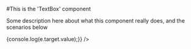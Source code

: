 

<Meta title="MDX types|TextBox" component={TextBox} />

#This is the 'TextBox' component

Some description here about what this component really does, and the scenarios below

<Preview>
  <Story name="basic state">
      <TextBox
        id={"test0"}
      />
  </Story>
</Preview>


<Preview>
  <Story name="with lable">
      <TextBox
        id={"test0"}
        label={"this is the label"}
      />
  </Story>
</Preview>

<Preview>
  <Story name="disabled">
      <TextBox
        id={"test0"}
        isDisabled={true}
      />
  </Story>
</Preview>

<Preview>
  <Story name="password">
      <TextBox
        id={"test0"}
        isPassword={true}
      />
  </Story>
</Preview>

<Preview>
  <Story name="email">
      <TextBox
        id={"test0"}
        label={"email validation here"}
        isEmail={true}
        isValidationOn={true}
      />
  </Story>
</Preview>

<Preview>
  <Story name="max Length">
      <TextBox
        id={"test0"}
        label={"10 chars tops!"}
        maxLength={10}
      />
  </Story>
</Preview>


<Preview>
  <Story name="custom success/error">
      <TextBox
        id={"test0"}
        isEmail={true}
        isValidationOn={true}
        validationSuccessMessage = {"that's not exactly what I meant"}
        validationErrorMessage = {"well done!"}
      />
  </Story>
</Preview>

<Preview>
  <Story name="onchange">
      <TextBox
        id={"test0"}
        label={"this is the label"}
        onChange={(e)=>{console.log(e.target.value);}}
      />
  </Story>
</Preview>